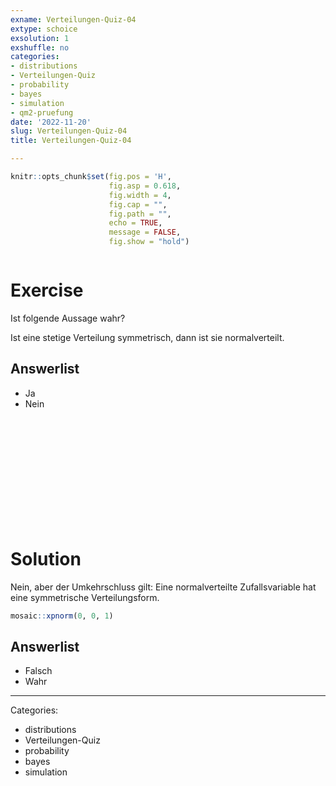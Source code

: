 ```yaml
---
exname: Verteilungen-Quiz-04
extype: schoice
exsolution: 1
exshuffle: no
categories:
- distributions
- Verteilungen-Quiz
- probability
- bayes
- simulation
- qm2-pruefung
date: '2022-11-20'
slug: Verteilungen-Quiz-04
title: Verteilungen-Quiz-04

---
```







```r
knitr::opts_chunk$set(fig.pos = 'H',
                      fig.asp = 0.618,
                      fig.width = 4,
                      fig.cap = "", 
                      fig.path = "",
                      echo = TRUE,
                      message = FALSE,
                      fig.show = "hold")



```






# Exercise

Ist folgende Aussage wahr?

Ist eine stetige Verteilung symmetrisch, dann ist sie normalverteilt.


Answerlist
----------
* Ja
* Nein



</br>
</br>
</br>
</br>
</br>
</br>
</br>
</br>
</br>
</br>

# Solution

Nein, aber der Umkehrschluss gilt: Eine normalverteilte Zufallsvariable hat 
eine symmetrische Verteilungsform.

```r
mosaic::xpnorm(0, 0, 1)
```



Answerlist
----------



* Falsch
* Wahr




---

Categories: 

- distributions
- Verteilungen-Quiz
- probability
- bayes
- simulation


